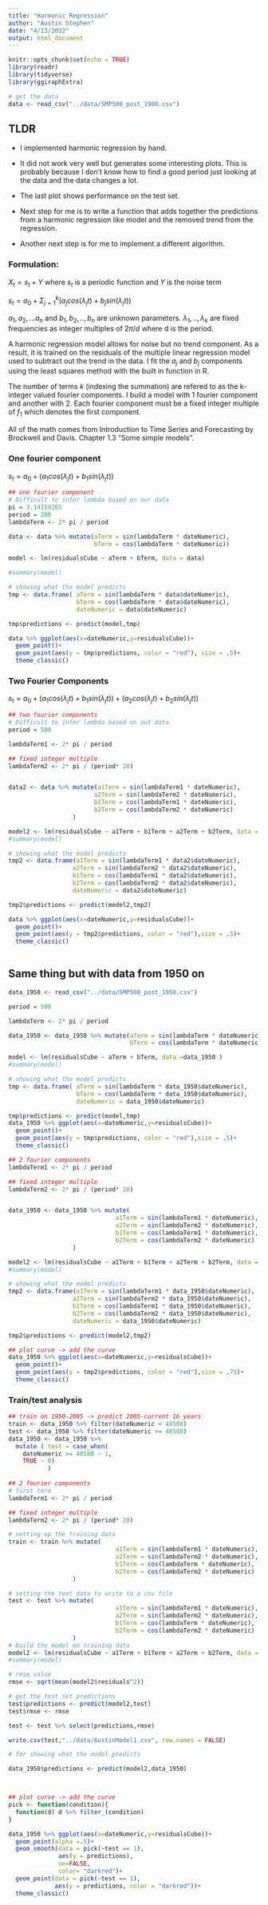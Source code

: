 ```yaml
---
title: "Harmonic Regression"
author: "Austin Stephen"
date: "4/13/2022"
output: html_document
---
```


```r
knitr::opts_chunk$set(echo = TRUE)
library(readr)
library(tidyverse)
library(ggiraphExtra) 
```

```r
# get the data
data <- read_csv("../data/SMP500_post_1900.csv")
```

## TLDR

* I implemented harmonic regression by hand.

* It did not work very well but generates some interesting plots. 
This is probably because I don't know how to find a good 
period just looking at the data and the data changes a lot.

* The last plot shows performance on the test set.

* Next step for me is to write a function that adds together the predictions from 
a harmonic regression like model and the removed trend from the regression.

* Another next step is for me to implement a different algorithm.


### Formulation:
$X_t = s_t + Y$ where $s_t$ is a periodic function and $Y$ is the noise term

$s_t = a_0 + \Sigma_{j=1}^k(a_j cos(\lambda_jt)+b_jsin(\lambda_j t))$

$a_1,a_2,...a_n$ and $b_1, b_2, ..,b_n$ are unknown parameters. $\lambda_1,..,\lambda_k$ are fixed frequencies as integer multiples of $2\pi / d$ where d is the period.


A harmonic regression model allows for noise but no trend component.
As a result, it is trained on the residuals of the multiple linear regression model used to subtract out the trend in the data. I fit the $a_j$ and $b_j$ components using the 
least squares method with the built in function in R.

The number of terms $k$ (indexing the summation) are refered to as the k-integer valued fourier components. I build a model with 1 fourier component and another with 2. Each fourier component must be 
a fixed integer multiple of $f_1$ which denotes the first component.

All of the math comes from Introduction to Time Series and Forecasting by Brockwell and Davis. Chapter 1.3 "Some simple models".


### One fourier component  

$s_t = a_0 + (a_1 cos(\lambda_jt)+b_1sin(\lambda_j t))$

```r
## one fourier component
# Difficult to infer lambda based on our data
pi = 3.14159265
period = 200
lambdaTerm <- 2* pi / period

data <- data %>% mutate(aTerm = sin(lambdaTerm * dateNumeric),
                        bTerm = cos(lambdaTerm * dateNumeric))

model <- lm(residualsCube ~ aTerm + bTerm, data = data)

#summary(model)

# showing what the model predicts
tmp <- data.frame( aTerm = sin(lambdaTerm * data$dateNumeric),
                   bTerm = cos(lambdaTerm * data$dateNumeric),
                   dateNumeric = data$dateNumeric)

tmp$predictions <- predict(model,tmp)

data %>% ggplot(aes(x=dateNumeric,y=residualsCube))+
  geom_point()+
  geom_point(aes(y = tmp$predictions, color = "red"), size = .5)+
  theme_classic()
```

### Two Fourier Components   

$s_t = a_0 + (a_1 cos(\lambda_jt)+b_1sin(\lambda_j t)) + (a_2 cos(\lambda_jt)+b_2sin(\lambda_j t))$

```r
## two fourier components
# Difficult to infer lambda based on out data
period = 500

lambdaTerm1 <- 2* pi / period

## fixed integer multiple
lambdaTerm2 <- 2* pi / (period* 20)


data2 <- data %>% mutate(a1Term = sin(lambdaTerm1 * dateNumeric),
                        a2Term = sin(lambdaTerm2 * dateNumeric),
                        b1Term = cos(lambdaTerm1 * dateNumeric),
                        b2Term = cos(lambdaTerm2 * dateNumeric)
                  )

model2 <- lm(residualsCube ~ a1Term + b1Term + a2Term + b2Term, data = data2)
#summary(model)

# showing what the model predicts
tmp2 <- data.frame(a1Term = sin(lambdaTerm1 * data2$dateNumeric),
                  a2Term = sin(lambdaTerm2 * data2$dateNumeric),
                  b1Term = cos(lambdaTerm1 * data2$dateNumeric),
                  b2Term = cos(lambdaTerm2 * data2$dateNumeric),
                  dateNumeric = data2$dateNumeric)

tmp2$predictions <- predict(model2,tmp2)

data %>% ggplot(aes(x=dateNumeric,y=residualsCube))+
  geom_point()+
  geom_point(aes(y = tmp2$predictions, color = "red"),size = .5)+  
  theme_classic()
  
```

## Same thing but with data from 1950 on
```r
data_1950 <- read_csv("../data/SMP500_post_1950.csv")
```

```r
period = 500

lambdaTerm <- 2* pi / period

data_1950 <- data_1950 %>% mutate(aTerm = sin(lambdaTerm * dateNumeric),
                                  bTerm = cos(lambdaTerm * dateNumeric))

model <- lm(residualsCube ~ aTerm + bTerm, data =data_1950 )
#summary(model)

# showing what the model predicts
tmp <- data.frame( aTerm = sin(lambdaTerm * data_1950$dateNumeric),
                   bTerm = cos(lambdaTerm * data_1950$dateNumeric),
                   dateNumeric = data_1950$dateNumeric)

tmp$predictions <- predict(model,tmp)
data_1950 %>% ggplot(aes(x=dateNumeric,y=residualsCube))+
  geom_point()+
  geom_point(aes(y = tmp$predictions, color = "red"),size = .5)+ 
  theme_classic()
```

```r
## 2 fourier components
lambdaTerm1 <- 2* pi / period

## fixed integer multiple
lambdaTerm2 <- 2* pi / (period* 20)


data_1950 <- data_1950 %>% mutate(
                              a1Term = sin(lambdaTerm1 * dateNumeric),
                              a2Term = sin(lambdaTerm2 * dateNumeric),
                              b1Term = cos(lambdaTerm1 * dateNumeric),
                              b2Term = cos(lambdaTerm2 * dateNumeric)
                  )

model2 <- lm(residualsCube ~ a1Term + b1Term + a2Term + b2Term, data = data_1950)
#summary(model)

# showing what the model predicts
tmp2 <- data.frame(a1Term = sin(lambdaTerm1 * data_1950$dateNumeric),
                  a2Term = sin(lambdaTerm2 * data_1950$dateNumeric),
                  b1Term = cos(lambdaTerm1 * data_1950$dateNumeric),
                  b2Term = cos(lambdaTerm2 * data_1950$dateNumeric),
                  dateNumeric = data_1950$dateNumeric)

tmp2$predictions <- predict(model2,tmp2)

## plot curve -> add the curve 
data_1950 %>% ggplot(aes(x=dateNumeric,y=residualsCube))+
  geom_point()+
  geom_point(aes(y = tmp2$predictions, color = "red"),size = .75)+
  theme_classic()
```

### Train/test analysis

```r
## train on 1950-2005 -> predict 2005-current 16 years
train <- data_1950 %>% filter(dateNumeric < 48588)
test <- data_1950 %>% filter(dateNumeric >= 48588)
data_1950 <- data_1950 %>% 
  mutate ( test = case_when(
    dateNumeric >= 48588 ~ 1,
    TRUE ~ 0)
           )
                            
## 2 fourier components
# first term
lambdaTerm1 <- 2* pi / period

## fixed integer multiple
lambdaTerm2 <- 2* pi / (period* 20)

# setting up the training data
train <- train %>% mutate(
                              a1Term = sin(lambdaTerm1 * dateNumeric),
                              a2Term = sin(lambdaTerm2 * dateNumeric),
                              b1Term = cos(lambdaTerm * dateNumeric),
                              b2Term = cos(lambdaTerm2 * dateNumeric)
                  )

# setting the test data to write to a csv file
test <- test %>% mutate(
                              a1Term = sin(lambdaTerm1 * dateNumeric),
                              a2Term = sin(lambdaTerm2 * dateNumeric),
                              b1Term = cos(lambdaTerm * dateNumeric),
                              b2Term = cos(lambdaTerm2 * dateNumeric)
                  )
# build the model on training data
model2 <- lm(residualsCube ~ a1Term + b1Term + a2Term + b2Term, data = train)
#summary(model)

# rmse value
rmse <- sqrt(mean(model2$residuals^2))

# get the test set predictions
test$predictions <- predict(model2,test)
test$rmse <- rmse

test <- test %>% select(predictions,rmse)

write.csv(test,"../data/AustinModel1.csv", row.names = FALSE)

# for showing what the model predicts

data_1950$predictions <- predict(model2,data_1950)



## plot curve -> add the curve 
pick <- function(condition){
  function(d) d %>% filter_(condition)
}

data_1950 %>% ggplot(aes(x=dateNumeric,y=residualsCube))+
  geom_point(alpha =.5)+
  geom_smooth(data = pick(~test == 1),
              aes(y = predictions),
              se=FALSE,
              color= "darkred")+
  geom_point(data = pick(~test == 1),
             aes(y = predictions, color = "darkred"))+
  theme_classic()
```


